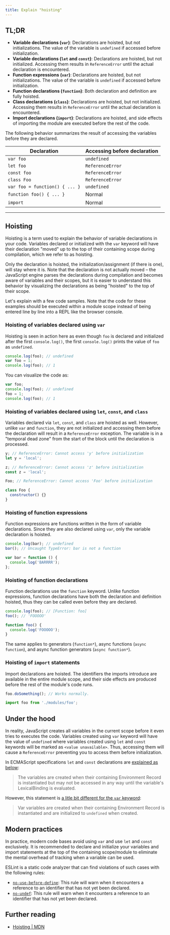 ```yaml
---
title: Explain "hoisting"
---
```


## TL;DR

- **Variable declarations (`var`)**: Declarations are hoisted, but not initializations. The value of the variable is `undefined` if accessed before initialization.
- **Variable declarations (`let` and `const`)**: Declarations are hoisted, but not initialized. Accessing them results in `ReferenceError` until the actual declaration is encountered.
- **Function expressions (`var`)**: Declarations are hoisted, but not initializations. The value of the variable is `undefined` if accessed before initialization.
- **Function declarations (`function`)**: Both declaration and definition are fully hoisted.
- **Class declarations (`class`)**: Declarations are hoisted, but not initialized. Accessing them results in `ReferenceError` until the actual declaration is encountered.
- **Import declarations (`import`)**: Declarations are hoisted, and side effects of importing the module are executed before the rest of the code.

The following behavior summarizes the result of accessing the variables before they are declared.

| Declaration                    | Accessing before declaration |
| ------------------------------ | ---------------------------- |
| `var foo`                      | `undefined`                  |
| `let foo`                      | `ReferenceError`             |
| `const foo`                    | `ReferenceError`             |
| `class Foo`                    | `ReferenceError`             |
| `var foo = function() { ... }` | `undefined`                  |
| `function foo() { ... }`       | Normal                       |
| `import`                       | Normal                       |

---

## Hoisting

Hoisting is a term used to explain the behavior of variable declarations in your code. Variables declared or initialized with the `var` keyword will have their declaration "moved" up to the top of their containing scope during compilation, which we refer to as hoisting.

Only the declaration is hoisted, the initialization/assignment (if there is one), will stay where it is. Note that the declaration is not actually moved – the JavaScript engine parses the declarations during compilation and becomes aware of variables and their scopes, but it is easier to understand this behavior by visualizing the declarations as being "hoisted" to the top of their scope.

Let's explain with a few code samples. Note that the code for these examples should be executed within a module scope instead of being entered line by line into a REPL like the browser console.

### Hoisting of variables declared using `var`

Hoisting is seen in action here as even though `foo` is declared and initialized after the first `console.log()`, the first `console.log()` prints the value of `foo` as `undefined`.

```js
console.log(foo); // undefined
var foo = 1;
console.log(foo); // 1
```

You can visualize the code as:

```js
var foo;
console.log(foo); // undefined
foo = 1;
console.log(foo); // 1
```

### Hoisting of variables declared using `let`, `const`, and `class`

Variables declared via `let`, `const`, and `class` are hoisted as well. However, unlike `var` and `function`, they are not initialized and accessing them before the declaration will result in a `ReferenceError` exception. The variable is in a "temporal dead zone" from the start of the block until the declaration is processed.

```js
y; // ReferenceError: Cannot access 'y' before initialization
let y = 'local';
```

```js
z; // ReferenceError: Cannot access 'z' before initialization
const z = 'local';
```

```js
Foo; // ReferenceError: Cannot access 'Foo' before initialization

class Foo {
  constructor() {}
}
```

### Hoisting of function expressions

Function expressions are functions written in the form of variable declarations. Since they are also declared using `var`, only the variable declaration is hoisted.

```js
console.log(bar); // undefined
bar(); // Uncaught TypeError: bar is not a function

var bar = function () {
  console.log('BARRRR');
};
```

### Hoisting of function declarations

Function declarations use the `function` keyword. Unlike function expressions, function declarations have both the declaration and definition hoisted, thus they can be called even before they are declared.

```js
console.log(foo); // [Function: foo]
foo(); // 'FOOOOO'

function foo() {
  console.log('FOOOOO');
}
```

The same applies to generators (`function*`), async functions (`async function`), and async function generators (`async function*`).

### Hoisting of `import` statements

Import declarations are hoisted. The identifiers the imports introduce are available in the entire module scope, and their side effects are produced before the rest of the module's code runs.

```js
foo.doSomething(); // Works normally.

import foo from './modules/foo';
```

## Under the hood

In reality, JavaScript creates all variables in the current scope before it even tries to executes the code. Variables created using `var` keyword will have the value of `undefined` where variables created using `let` and `const` keywords will be marked as `<value unavailable>`. Thus, accessing them will cause a `ReferenceError` preventing you to access them before initialization.

In ECMAScript specifications `let` and `const` declarations are [explained as below](https://tc39.es/ecma262/#sec-let-and-const-declarations):

> The variables are created when their containing Environment Record is instantiated but may not be accessed in any way until the variable's LexicalBinding is evaluated.

However, this statement is [a litle bit different for the `var` keyword](https://tc39.es/ecma262/#sec-variable-statement):

> Var variables are created when their containing Environment Record is instantiated and are initialized to `undefined` when created.

## Modern practices

In practice, modern code bases avoid using `var` and use `let` and `const` exclusively. It is recommended to declare and initialize your variables and import statements at the top of the containing scope/module to eliminate the mental overhead of tracking when a variable can be used.

ESLint is a static code analyzer that can find violations of such cases with the following rules:

- [`no-use-before-define`](https://eslint.org/docs/latest/rules/no-use-before-define): This rule will warn when it encounters a reference to an identifier that has not yet been declared.
- [`no-undef`](https://eslint.org/docs/latest/rules/no-undef): This rule will warn when it encounters a reference to an identifier that has not yet been declared.

## Further reading

- [Hoisting | MDN](https://developer.mozilla.org/en-US/docs/Glossary/Hoisting)
